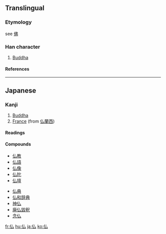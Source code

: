 {{see|佛}}

==Translingual==
===Etymology===
see [[佛]]
===Han character===
{{Han char|rn=9|rad=人|as=02|sn=4|four=|canj=人戈 (OI), X人戈 (XOI)}}
# [[Buddha]]

====References====
{{Han ref|kx=0092.050|dkj=00364|dj=0195.030|hdz=10110.050|uh=4ECF|ud=20175}}

----

==Japanese==

===Kanji===
{{ja-kanji|grade=5|rs=人02}}
# [[Buddha]]
# [[France]] (from [[仏蘭西]])

====Readings====
{{ja-readings|on=[[ぶつ]] (butsu)|kun=[[ほとけ]] (hotoke)}}

====Compounds====
{{top2}}
*[[仏教]]
*[[仏語]]
*[[仏像]]
*[[仏陀]]
*[[仏壇]]
{{mid2}}
*[[仏典]]
*[[仏和辞典]]
*[[神仏]]
*[[廃仏毀釈]]
*[[念仏]]
{{bottom}}

[[fr:仏]]
[[hu:仏]]
[[ja:仏]]
[[ko:仏]]